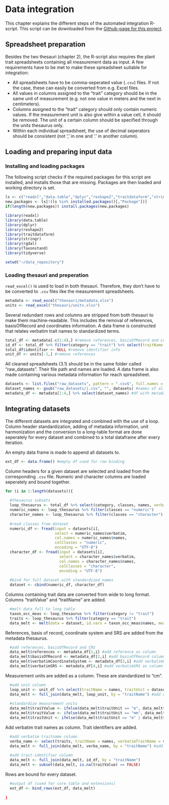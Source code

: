 # Data integration

This chapter explains the different steps of the automated integration R-script. This script can be downloaded from the [Github-page for this project](https://github.com/tlenters/traitData).

## Spreadsheet preparation
Besides the two thesauri (chapter 2), the R-script also requires the plant trait spreadsheets containing all measurement data as input. A few requirements have to be met to make these spreadsheet suitable for integration:

* All spreadsheets have to be comma-seperated value (`.csv`) files. If not the case, these can easily be converted from e.g. Excel files.
* All values in columns assigned to the "trait" category should be in the same unit of measurement (e.g. not one value in meters and the next in centimeters).
* Columns assigned to the "trait" category should only contain numeric values. If the measurement unit is also give within a value cell, it should be removed. The unit of a certain column should be specified through the units thesaurus only.
* Within each individual spreadsheet, the use of decimal seperators should be consistent (not ',' in one and '.' in another column).

## Loading and preparing input data

### Installing and loading packages
The following script checks if the required packages for this script are installed, and installs those that are missing. Packages are then loaded and working directory is set.
```r
ls <- c("readxl","data.table","dplyr","reshape2","traitdataform","stringr","rgdal","Taxonstand","tidyverse","rangeBuilder")
new.packages <- ls[!(ls %in% installed.packages()[,"Package"])]
if(length(new.packages)) install.packages(new.packages)

library(readxl)
library(data.table)
library(dplyr)
library(reshape2)
library(traitdataform)
library(stringr)
library(rgdal)
library(Taxonstand)
library(tidyverse)

setwd("~/data_repository")
```

### Loading thesauri and preperation
`read_excel()` is used to load in both thesauri. Therefore, they don't have to be converted to `.csv` files like the measurement spreadsheets.
```r
metadata <- read_excel("thesauri/metadata.xlsx")
units <- read_excel("thesauri/units.xlsx")
```

Several redundant rows and columns are stripped from both thesauri to make them machine-readable. This includes the removal of references, basisOfRecord and coordinates information. A data frame is constructed that relates verbatim trait names to standardized terms.
```r
total_df <- metadata[-c(1:4),] #remove references, basisOfRecord and coordinates info
id_df <- total_df %>% filter(category == "trait") %>% select(traitName = names, identifier) #df with trait names and URIs
total_df$identifier <- NULL #remove identifier info
unit_df <- units[-1,] #remove references
```

All cleaned spreadsheets (3.1) should be in the same folder called "raw_datasets". Their file path and names are loaded. A data frame is also made containing various metadata information for reach spreadsheet.
```r
datasets <- list.files("raw_datasets", pattern = ".csv$", full.names = TRUE) #list with file path and names
dataset_names <- gsub("raw_datasets/|.csv", "", datasets) #names of all datasets
metadata_df <- metadata[1:4,] %>% select(dataset_names) #df with metadata information
```

## Integrating datasets
The different datasets are integrated and combined with the use of a loop. Column header standardization, adding of metadata information, unit harmonization and the conversion to a long-table format are done seperately for every dataset and combined to a total dataframe after every iteration.

An empty data frame is made to append all datasets to.
```r
ext_df <- data.frame() #empty df used for row binding
```

Column headers for a given dataset are selected and loaded from the corresponding `.csv` file. Numeric and character columns are loaded seperately and bound together.
```r
for (i in 1:length(datasets)){
  
  #thesaurus subsets
  loop_thesaurus <- total_df %>% select(category, classes, names, verbatim = dataset_names[i]) %>% drop_na()
  numeric_names <- loop_thesaurus %>% filter(classes == "numeric")
  character_names <- loop_thesaurus %>% filter(classes == "character")
  
  #read classes from dataset
  numeric_df <- fread(input = datasets[i], 
                      select = numeric_names$verbatim, 
                      col.names = numeric_names$names,
                      colClasses = "numeric",
                      encoding = "UTF-8")
  character_df <- fread(input = datasets[i], 
                        select = character_names$verbatim,
                        col.names = character_names$names,
                        colClasses = "character",
                        encoding = "UTF-8")
  
  #bind for full dataset with standardized names
  dataset <- cbind(numeric_df, character_df)
```

Columns containing trait data are converted from wide to long format. Columns "traitValue" and "traitName" are added.
```r
  #melt data_full to long table
  taxon_occ_meas <- loop_thesaurus %>% filter(category != "trait")
  traits <- loop_thesaurus %>% filter(category == "trait")
  data_melt <- melt(data = dataset, id.vars = taxon_occ_meas$names, measure.vars = traits$names, value.name = "traitValue", variable.name = "traitName", variable.factor = FALSE) %>% drop_na(traitValue)
```

References, basis of record, coordinate system and SRS are added from the metadata thesaurus.
```r
  #add references, basisOfRecord and CRS
  data_melt$references <- metadata_df[1,i] #add reference as column
  data_melt$basisOfRecord <- metadata_df[2,i] #add basisOfRecord column
  data_melt$verbatimCoordinateSystem <- metadata_df[3,i] #add verbatimCoordinateSystem as column
  data_melt$verbatimSRS <- metadata_df[4,i] #add verbatimSRS as column
```

Measurement units are added as a column. These are standardized to "cm".
```r
  #add unit column
  loop_unit <- unit_df %>% select(traitName = names, traitUnit = dataset_names[i]) %>% drop_na() #relate unit to traitName
  data_melt <- full_join(data_melt, loop_unit, by = "traitName") #add unit column by merging
  
  #standardize measurement units
  data_melt$traitValue <- ifelse(data_melt$traitUnit == "m", data_melt$traitValue*100, data_melt$traitValue)
  data_melt$traitValue <- ifelse(data_melt$traitUnit == "mm", data_melt$traitValue/10, data_melt$traitValue)
  data_melt$traitUnit <- ifelse(data_melt$traitUnit == "m" | data_melt$traitUnit == "mm", "cm", data_melt$traitUnit)
```

Add verbatim trait names as column. Trait identifiers are added.
```r
  #add verbatim traitname column
  verba_name <- select(traits, traitName = names, verbatimTraitName = verbatim)  #df to relate traitname to verbatim traitname
  data_melt <- full_join(data_melt, verba_name, by = "traitName") #add verbatim traitname column by merging
  
  #add trait-identifier column
  data_melt <- full_join(data_melt, id_df, by = "traitName")
  data_melt <- subset(data_melt, is.na(traitValue) == FALSE)
```

Rows are bound for every dataset.
```r
  #output df (used for core table and extensions)
  ext_df <- bind_rows(ext_df, data_melt)
  
}
```



